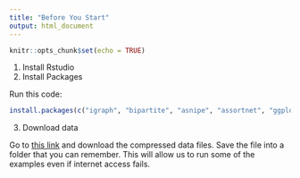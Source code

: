 ```yaml
---
title: "Before You Start"
output: html_document
---
```


```r
knitr::opts_chunk$set(echo = TRUE)
```



1. Install Rstudio
2. Install Packages

Run this code:
```r
install.packages(c("igraph", "bipartite", "asnipe", "assortnet", "ggplot2", "ggmap", "rnetcarto", "ecodist", "igraphdata", "statnet", "RColorBrewer"))
```


3. Download data

Go to [this link](https://dshizuka.github.io/network2018/sample_data.zip) and download the compressed data files. Save the file into a folder that you can remember. This will allow us to run some of the examples even if internet access fails.